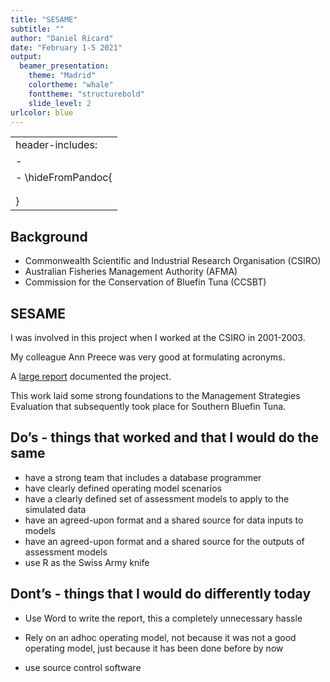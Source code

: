 ```yaml
---
title: "SESAME"
subtitle: ""
author: "Daniel Ricard"
date: "February 1-5 2021"
output: 
  beamer_presentation:
    theme: "Madrid"
    colortheme: "whale"
    fonttheme: "structurebold"
    slide_level: 2
urlcolor: blue
---
```


---
header-includes:
- \newcommand{\hideFromPandoc}[1]{#1}
- \hideFromPandoc{
    \let\Begin\begin
    \let\End\end
  }
---


## Background
- Commonwealth Scientific and Industrial Research Organisation (CSIRO)
- Australian Fisheries Management Authority (AFMA)
- Commission for the Conservation of Bluefin Tuna (CCSBT)

## SESAME
I was involved in this project when I worked at the CSIRO in 2001-2003.

My colleague Ann Preece was very good at formulating acronyms.
\vspace{0.5cm}
\begin{quote}
SESAME: a simulation-estimation stock assessment model evaluation project focused on large pelagic species
\end{quote}

A [large report]("./references/SESAME-report-MLRS_241.pdf") documented the project.

This work laid some strong foundations to the Management Strategies Evaluation that subsequently took place for Southern Bluefin Tuna.

## Do's - things that worked and that I would do the same
- have a strong team that includes a database programmer
- have clearly defined operating model scenarios
- have a clearly defined set of assessment models to apply to the simulated data
- have an agreed-upon format and a shared source for data inputs to models
- have an agreed-upon format and a shared source for the outputs of assessment models
- use R as the Swiss Army knife

## Dont's - things that I would do differently today
- Use Word to write the report, this a completely unnecessary hassle

- Rely on an adhoc operating model, not because it was not a good operating model, just because it has been done before by now

\vspace{0.5cm}
\begin{quote}
VSM (which is an abbreviation of virtual stock model) is a stand-alone Windows based command line
application which simulates multi-species fisheries. - Appendix I SESAME Report
\end{quote}

- use source control software
